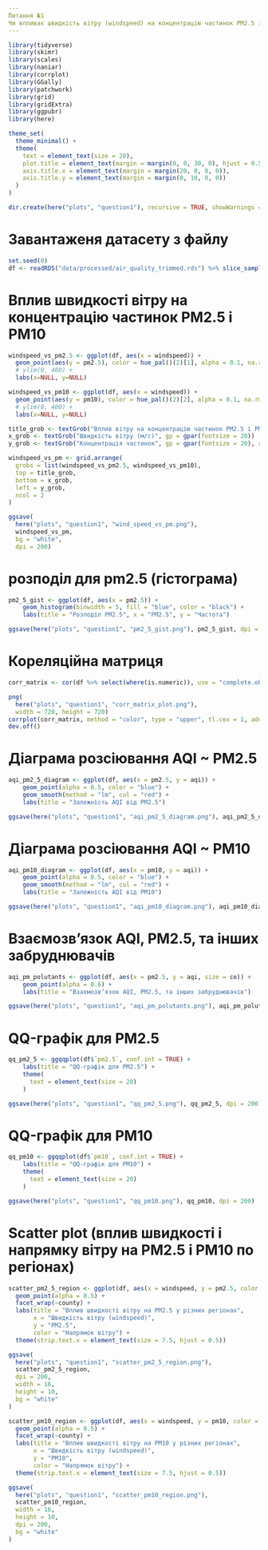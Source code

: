 ```yaml
---
Питання №1
Чи впливає швидкість вітру (windspeed) на концентрацію частинок PM2.5 і PM10?
---
```


```r
library(tidyverse)
library(skimr)
library(scales)
library(naniar)
library(corrplot)
library(GGally)
library(patchwork)
library(grid)
library(gridExtra)
library(ggpubr)
library(here)

theme_set(
  theme_minimal() +
  theme(
    text = element_text(size = 20),
    plot.title = element_text(margin = margin(0, 0, 30, 0), hjust = 0.5),
    axis.title.x = element_text(margin = margin(20, 0, 0, 0)),
    axis.title.y = element_text(margin = margin(0, 10, 0, 0))
  )
)

dir.create(here("plots", "question1"), recursive = TRUE, showWarnings = FALSE)
```

# Завантаженя датасету з файлу

```r
set.seed(0)
df <- readRDS("data/processed/air_quality_trimmed.rds") %>% slice_sample(n=100000)
```

# Вплив швидкості вітру на концентрацію частинок PM2.5 і PM10

```r
windspeed_vs_pm2.5 <- ggplot(df, aes(x = windspeed)) +
  geom_point(aes(y = pm2.5), color = hue_pal()(2)[1], alpha = 0.1, na.rm = TRUE) +
  # ylim(0, 400) +
  labs(x=NULL, y=NULL)

windspeed_vs_pm10 <- ggplot(df, aes(x = windspeed)) +
  geom_point(aes(y = pm10), color = hue_pal()(2)[2], alpha = 0.1, na.rm = TRUE) +
  # ylim(0, 400) +
  labs(x=NULL, y=NULL)

title_grob <- textGrob("Вплив вітру на концентрацію частинок PM2.5 і PM10", gp = gpar(fontsize = 14))
x_grob <- textGrob("Швидкість вітру (м/с)", gp = gpar(fontsize = 20))
y_grob <- textGrob("Концентрація частинок", gp = gpar(fontsize = 20), rot=90)

windspeed_vs_pm <- grid.arrange(
  grobs = list(windspeed_vs_pm2.5, windspeed_vs_pm10),
  top = title_grob,
  bottom = x_grob,
  left = y_grob,
  ncol = 2
)

ggsave(
  here("plots", "question1", "wind_speed_vs_pm.png"), 
  windspeed_vs_pm, 
  bg = "white",
  dpi = 200)
```

# розподіл для pm2.5 (гістограма)

```r
pm2_5_gist <- ggplot(df, aes(x = pm2.5)) +
    geom_histogram(binwidth = 5, fill = "blue", color = "black") +
    labs(title = "Розподіл PM2.5", x = "PM2.5", y = "Частота")

ggsave(here("plots", "question1", "pm2_5_gist.png"), pm2_5_gist, dpi = 200)
```

# Кореляційна матриця

```r
corr_matrix <- cor(df %>% select(where(is.numeric)), use = "complete.obs", method = "spearman")

png(
  here("plots", "question1", "corr_matrix_plot.png"), 
  width = 720, height = 720)
corrplot(corr_matrix, method = "color", type = "upper", tl.cex = 1, addCoef.col = "black")
dev.off()
```

# Діаграма розсіювання AQI ~ PM2.5

```r
aqi_pm2_5_diagram <- ggplot(df, aes(x = pm2.5, y = aqi)) +
    geom_point(alpha = 0.5, color = "blue") +
    geom_smooth(method = "lm", col = "red") +
    labs(title = "Залежність AQI від PM2.5")

ggsave(here("plots", "question1", "aqi_pm2_5_diagram.png"), aqi_pm2_5_diagram, dpi = 200)
```

# Діаграма розсіювання AQI ~ PM10

```r
aqi_pm10_diagram <- ggplot(df, aes(x = pm10, y = aqi)) +
    geom_point(alpha = 0.5, color = "blue") +
    geom_smooth(method = "lm", col = "red") +
    labs(title = "Залежність AQI від PM10")

ggsave(here("plots", "question1", "aqi_pm10_diagram.png"), aqi_pm10_diagram, dpi = 200)
```

# Взаємозв’язок AQI, PM2.5, та інших забруднювачів

```r
aqi_pm_polutants <- ggplot(df, aes(x = pm2.5, y = aqi, size = co)) +
    geom_point(alpha = 0.6) +
    labs(title = "Взаємозв’язок AQI, PM2.5, та інших забруднювачів")

ggsave(here("plots", "question1", "aqi_pm_polutants.png"), aqi_pm_polutants, dpi = 200)
```

# QQ-графік для PM2.5

```r
qq_pm2_5 <- ggqqplot(df$`pm2.5`, conf.int = TRUE) +
    labs(title = "QQ-графік для PM2.5") +
    theme(
      text = element_text(size = 20)
    )

ggsave(here("plots", "question1", "qq_pm2_5.png"), qq_pm2_5, dpi = 200)
```

# QQ-графік для PM10

```r
qq_pm10 <- ggqqplot(df$`pm10`, conf.int = TRUE) +
    labs(title = "QQ-графік для PM10") +
    theme(
      text = element_text(size = 20)
    )

ggsave(here("plots", "question1", "qq_pm10.png"), qq_pm10, dpi = 200)
```

# Scatter plot (вплив швидкості і напрямку вітру на PM2.5 і PM10 по регіонах)

```r
scatter_pm2_5_region <- ggplot(df, aes(x = windspeed, y = pm2.5, color = winddirec)) +
  geom_point(alpha = 0.5) +
  facet_wrap(~county) +
  labs(title = "Вплив швидкості вітру на PM2.5 у різних регіонах",
       x = "Швидкість вітру (windspeed)",
       y = "PM2.5",
       color = "Напрямок вітру") +
  theme(strip.text.x = element_text(size = 7.5, hjust = 0.5))

ggsave(
  here("plots", "question1", "scatter_pm2_5_region.png"),
  scatter_pm2_5_region,
  dpi = 200,
  width = 16,
  height = 10,
  bg = "white"
)
```

```r
scatter_pm10_region <- ggplot(df, aes(x = windspeed, y = pm10, color = winddirec)) +
  geom_point(alpha = 0.5) +
  facet_wrap(~county) +
  labs(title = "Вплив швидкості вітру на PM10 у різних регіонах",
       x = "Швидкість вітру (windspeed)",
       y = "PM10",
       color = "Напрямок вітру") +
  theme(strip.text.x = element_text(size = 7.5, hjust = 0.5))

ggsave(
  here("plots", "question1", "scatter_pm10_region.png"),
  scatter_pm10_region,
  width = 16,
  height = 10,
  dpi = 200,
  bg = "white"
)
```
